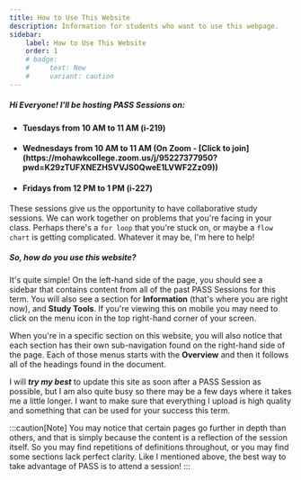 ```yaml
---
title: How to Use This Website
description: Information for students who want to use this webpage.
sidebar:
    label: How to Use This Website
    order: 1
    # badge:
    #     text: New
    #     variant: caution
---
```


##### Hi Everyone! I'll be hosting PASS Sessions on:
<ul>
	<li><h4>Tuesdays from 10 AM to 11 AM (i-219)</h4></li>
	<li><h4>Wednesdays from 10 AM to 11 AM (On Zoom - [Click to join](https://mohawkcollege.zoom.us/j/95227377950?pwd=K29zTUFXNEZHSVVJS0QweE1LVWF2Zz09))</h4></li>
	<li><h4>Fridays from 12 PM to 1 PM (i-227)</h4></li>
</ul>

These sessions give us the opportunity to have collaborative study sessions. We can work together on 
problems that you're facing in your class. Perhaps there's a <code>for loop</code> that you're stuck on,
or maybe a <code>flow chart</code> is getting complicated. Whatever it may be, I'm here to help!

##### So, **how do you use this website?**

It's quite simple! On the left-hand side of the page, you should see a sidebar that contains content from
all of the past PASS Sessions for this term. You will also see a section for **Information** (that's where you
are right now), and **Study Tools**. If you're viewing this on mobile you may need to click on the menu icon in 
the top right-hand corner of your screen.

When you're in a specific section on this website, you will also notice that each section has their own sub-navigation
found on the right-hand side of the page. Each of those menus starts with the **Overview** and then it follows all
of the headings found in the document. 

I will ***try my best*** to update this site as soon after a PASS Session as possible, but I am also quite busy so 
there may be a few days where it takes me a little longer. I want to make sure that everything I upload is high
quality and something that can be used for your success this term.

:::caution[Note]
You may notice that certain pages go further in depth than others, and that is simply because the content is a reflection
of the session itself. So you may find repetitions of definitions throughout, or you may find some sections lack perfect
clarity. Like I mentioned above, the best way to take advantage of PASS is to attend a session! 
:::